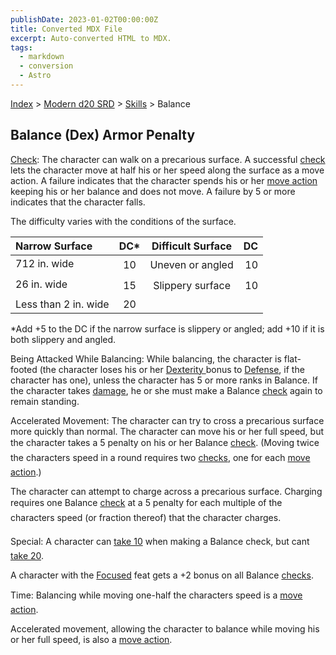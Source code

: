 ```yaml
---
publishDate: 2023-01-02T00:00:00Z
title: Converted MDX File
excerpt: Auto-converted HTML to MDX.
tags:
  - markdown
  - conversion
  - Astro
---
```






[Index](-index) > [Modern d20 SRD](modern-d20-srd-index) > [Skills](modern-d20-srd-skills-index) > Balance





## Balance (Dex) Armor Penalty


[Check](modern-d20-srd-skills-skill-basics-php#skill-check-index): The character can walk on a precarious surface. A successful [check](modern-d20-srd-skills-skill-basics-php#skill-check-index) lets the character move at half his or her speed along the surface as a move action. A failure indicates that the character spends his or her [move
  action](modern-d20-srd-combat-move-actions) keeping his or her balance and does not move. A failure by 5 or more indicates that the character falls.


The difficulty varies with the conditions of the surface.


| Narrow Surface | DC* | Difficult Surface | DC |
| :---------------- | :-----: | :-------------------: | ----: |
| 712 in. wide | 10 | Uneven or angled | 10 |
| 26 in. wide | 15 | Slippery surface | 10 |
| Less than 2 in. wide | 20 |  |  |



*Add +5 to the DC if the narrow surface is slippery or angled; add +10 if it is both slippery and angled.


Being Attacked While Balancing: While balancing, the character is flat-footed
  (the character loses his or her [Dexterity ](modern-d20-srd-basics-ability-scores)bonus to [Defense](modern-d20-srd-combat-defense), if the character
  has one), unless the character has 5 or more ranks in Balance. If the character
  takes [damage](modern-d20-srd-combat-damage), he or she must make a Balance [check](modern-d20-srd-skills-skill-basics-php#skill-check-index) again to remain standing.



Accelerated Movement: The character can try to cross a precarious surface more quickly than normal. The character can move his or her full speed, but the character takes a 5 penalty on his or her Balance [check](modern-d20-srd-skills-skill-basics-php#skill-check-index). (Moving twice the characters speed in a round requires two [checks](modern-d20-srd-skills-skill-basics-php#skill-check-index), one for each [move
action](modern-d20-srd-combat-move-actions).)



The character can attempt to charge across a precarious surface. Charging requires one Balance [check](modern-d20-srd-skills-skill-basics-php#skill-check-index) at a 5 penalty for each multiple of the characters speed (or fraction thereof) that the character charges.



Special: A character can [take
10](modern-d20-srd-skills-skill-basics-php#take10-index) when making a Balance check, but cant [take
20](modern-d20-srd-skills-skill-basics-php#take20-index).



A character with the [Focused](modern-d20-srd-feats-focused) feat gets a +2 bonus on all Balance [checks](modern-d20-srd-skills-skill-basics-php#skill-check-index).



Time: Balancing while moving one-half the characters speed is a [move
action](modern-d20-srd-combat-move-actions).



Accelerated movement, allowing the character to balance while moving his or her full speed, is also a [move
action](modern-d20-srd-combat-move-actions).



